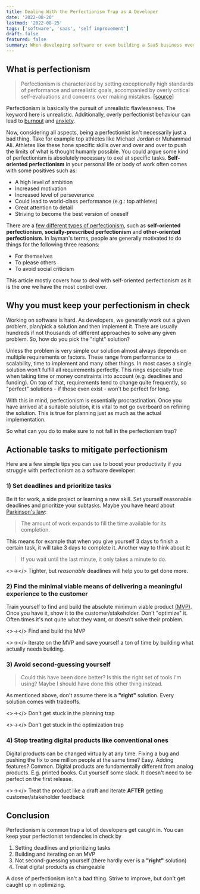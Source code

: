```yaml
---
title: Dealing With the Perfectionism Trap as A Developer
date: '2022-08-20'
lastmod: '2022-08-25'
tags: ['software', 'saas', 'self improvement']
draft: false
featured: false
summary: When developing software or even building a SaaS business over-planning and over-engineering can stifle your progress. Learn how to battle your perfectionism.
---
```


## What is perfectionism

> Perfectionism is characterized by setting exceptionally high standards of performance and unrealistic goals,
> accompanied by overly critical self-evaluations and concerns over making mistakes. [[source]](https://www.ncbi.nlm.nih.gov/pmc/articles/PMC7400384/#:~:text=Perfectionism%20is%20characterized%20by,over%20making%20mistakes)

Perfectionism is basically <Highlight>the pursuit of unrealistic flawlessness</Highlight>. The keyword here is
<Highlight>unrealistic</Highlight>. Additionally, overly perfectionist behaviour can lead to
[burnout](https://ray.yorksj.ac.uk/id/eprint/701/1/Hill%20&%20Curran%20(in%20press).pdf) and
[anxiety](https://citeseerx.ist.psu.edu/viewdoc/download?doi=10.1.1.572.8052&rep=rep1&type=pdf).

Now, considering all aspects, being a perfectionist isn't necessarily just a bad thing. Take for example top
athletes like Michael Jordan or Muhammad Ali. Athletes like these hone specific skills over and over and over to push the
limits of what is thought humanly possible. You could argue some kind of perfectionism is absolutely necessary to exel
at specific tasks. **Self-oriented perfectionism** in your personal life or body of work often comes with some positives
such as:

- A high level of ambition
- Increased motivation
- Increased level of perseverance
- Could lead to world-class performance (e.g.: top athletes)
- Great attention to detail
- Striving to become the best version of oneself

There are a [few different types of perfectionism](https://www.ncbi.nlm.nih.gov/pmc/articles/PMC7400384/#:~:text=Hewitt%20and%20Flett%20%5B22%5D%20created,%2Doriented%2C%20and%20socially%20prescribed.),
such as **self-oriented perfectionism**, **socially-prescribed perfectionism** and **other-oriented perfectionism**.
In layman's terms, people are generally motivated to do things for the following three reasons:
- For themselves
- To please others
- To avoid social criticism

This article mostly covers how to deal with self-oriented perfectionism as it is the one we have the most control over.

## Why you must keep your perfectionism in check

Working on software is hard. As developers, we generally work out a given problem, plan/pick a solution and then
implement it. There are usually hundreds if not thousands of different approaches to solve any given
problem. So, how do you pick the "right" solution?

Unless the problem is very simple our solution almost always depends on multiple requirements or factors. These range
from performance to scalability, time to implement and many other things. In most cases a single solution won't fulfill
all requirements perfectly. This rings especially true when taking time or money constraints into account (e.g.
deadlines and funding). On top of that, requirements tend to change quite frequently, so "perfect" solutions - if those
even exist - won't be perfect for long.

With this in mind, perfectionism is essentially procrastination. Once you have arrived at a suitable solution, it is
vital to not go overboard on refining the solution. This is true for planning just as much as the actual implementation.

So what can you do to make sure to not fall in the perfectionism trap?

## Actionable tasks to mitigate perfectionism

Here are a few simple tips you can use to boost your productivity if you struggle with perfectionism as a software
developer:

### 1) Set deadlines and prioritize tasks

Be it for work, a side project or learning a new skill. Set yourself reasonable deadlines and prioritize your subtasks.
Maybe you have heard about [Parkinson's law](https://en.wikipedia.org/wiki/Parkinson%27s_law):

> The amount of work expands to fill the time available for its completion.

This means for example that when you give yourself 3 days to finish a certain task, it will take 3 days to complete it.
Another way to think about it:

> If you wait until the last minute, it only takes a minute to do.

<>&rarr;</> Tighter, but _reasonable_ deadlines will help you to get done more.

### 2) Find the minimal viable means of delivering a meaningful experience to the customer

Train yourself to find and build the absolute minimum viable product [(MVP)](https://en.wikipedia.org/wiki/Minimum_viable_product).
Once you have it, show it to the customer/stakeholder. Don't "optimize" it. Often times it's not quite what they
want, or doesn't solve their problem.

<>&rarr;</> Find and build the MVP

<>&rarr;</> Iterate on the MVP and save yourself a ton of time by building what actually needs building.

### 3) Avoid second-guessing yourself

> Could this have been done better? Is this the right set of tools I'm using? Maybe I should have done this other thing instead.

As mentioned above, don't assume there is a **"right"** solution. Every solution comes with tradeoffs.

<>&rarr;</> Don't get stuck in the planning trap

<>&rarr;</> Don't get stuck in the optimization trap

### 4) Stop treating digital products like conventional ones

Digital products can be changed virtually at any time. Fixing a bug and pushing the fix to one million people at the
same time? Easy. Adding features? Common. Digital products are fundamentally different from analog products. E.g.
printed books. Cut yourself some slack. It doesn't need to be perfect on the first release.

<>&rarr;</> Treat the product like a draft and iterate **AFTER** getting customer/stakeholder feedback


## Conclusion

Perfectionism is common trap a lot of developers get caught in. You can keep your perfectionist tendencies in check by
1. Setting deadlines and prioritizing tasks
2. Building and iterating on an MVP
3. Not second-guessing yourself (there hardly ever is a **"right"** solution)
4. Treat digital products as changeable

A dose of perfectionism isn't a bad thing. Strive to improve, but don't get caught up in optimizing.

